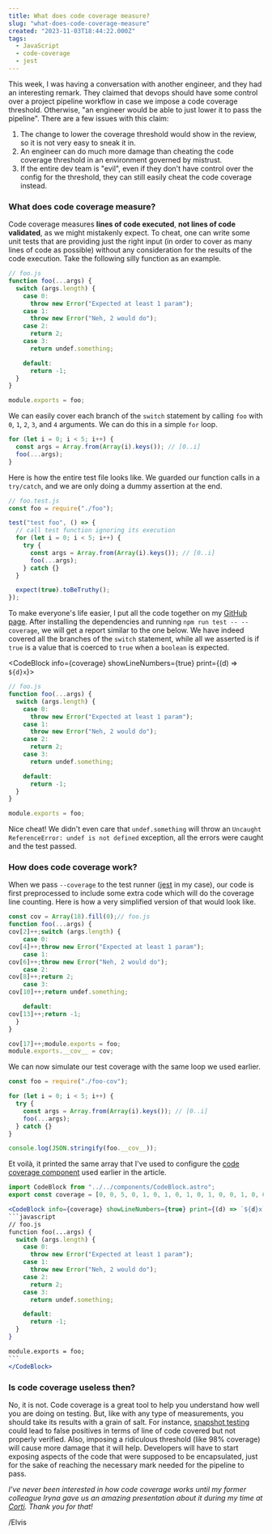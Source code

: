 ```yaml
---
title: What does code coverage measure?
slug: "what-does-code-coverage-measure"
created: "2023-11-03T18:44:22.000Z"
tags:
  - JavaScript
  - code-coverage
  - jest
---
```



This week, I was having a conversation with another engineer, and they had an
interesting remark. They claimed that devops should have some control over a
project pipeline workflow in case we impose a code coverage threshold.
Otherwise, "an engineer would be able to just lower it to pass the pipeline".
There are a few issues with this claim:

1. The change to lower the coverage threshold would show in the review, so it is
   not very easy to sneak it in.
2. An engineer can do much more damage than cheating the code coverage threshold
   in an environment governed by mistrust.
3. If the entire dev team is "evil", even if they don't have control over the
   config for the threshold, they can still easily cheat the code coverage instead.

### What does code coverage measure?

Code coverage measures **lines of code executed**, **not lines of code
validated**, as we might mistakenly expect. To cheat, one can write some unit
tests that are providing just the right input (in order to cover as many lines of
code as possible) without any consideration for the results of the code
execution. Take the following silly function as an example.

```javascript
// foo.js
function foo(...args) {
  switch (args.length) {
    case 0:
      throw new Error("Expected at least 1 param");
    case 1:
      throw new Error("Neh, 2 would do");
    case 2:
      return 2;
    case 3:
      return undef.something;

    default:
      return -1;
  }
}

module.exports = foo;
```

We can easily cover each branch of the `switch` statement by calling `foo` with
`0`, `1`, `2`, `3`, and `4` arguments. We can do this in a simple `for` loop.

```javascript
for (let i = 0; i < 5; i++) {
  const args = Array.from(Array(i).keys()); // [0..i]
  foo(...args);
}
```

Here is how the entire test file looks like. We guarded our function calls in a
`try/catch`, and we are only doing a dummy assertion at the end.

```javascript
// foo.test.js
const foo = require("./foo");

test("test foo", () => {
  // call test function ignoring its execution
  for (let i = 0; i < 5; i++) {
    try {
      const args = Array.from(Array(i).keys()); // [0..i]
      foo(...args);
    } catch {}
  }

  expect(true).toBeTruthy();
});
```

To make everyone's life easier, I put all the code together on my [GitHub
page](https://github.com/elvisvoer/code-cove-example). After installing the
dependencies and running `npm run test -- --coverage`, we will get a report
similar to the one below. We have indeed covered all the branches of the
`switch` statement, while all we asserted is if `true` is a value that is
coerced to `true` when a `boolean` is expected.

<CodeBlock info={coverage} showLineNumbers={true} print={(d) => `${d}x`}>
```javascript
// foo.js
function foo(...args) {
  switch (args.length) {
    case 0:
      throw new Error("Expected at least 1 param");
    case 1:
      throw new Error("Neh, 2 would do");
    case 2:
      return 2;
    case 3:
      return undef.something;

    default:
      return -1;
  }
}

module.exports = foo;
```
</CodeBlock>

Nice cheat! We didn't even care that `undef.something` will throw an
`Uncaught ReferenceError: undef is not defined` exception, all the errors
were caught and the test passed.

### How does code coverage work?

When we pass `--coverage` to the test runner ([jest](https://jestjs.io/) in my
case), our code is first preprocessed to include some extra code which will do
the coverage line counting. Here is how a very simplified version of that would
look like.

```javascript
const cov = Array(18).fill(0);// foo.js
function foo(...args) {
cov[2]++;switch (args.length) {
    case 0:
cov[4]++;throw new Error("Expected at least 1 param");
    case 1:
cov[6]++;throw new Error("Neh, 2 would do");
    case 2:
cov[8]++;return 2;
    case 3:
cov[10]++;return undef.something;

    default:
cov[13]++;return -1;
  }
}

cov[17]++;module.exports = foo;
module.exports.__cov__ = cov;
```

We can now simulate our test coverage with the same loop we used earlier.

```javascript
const foo = require("./foo-cov");

for (let i = 0; i < 5; i++) {
  try {
    const args = Array.from(Array(i).keys()); // [0..i]
    foo(...args);
  } catch {}
}

console.log(JSON.stringify(foo.__cov__));
```

Et voilà, it printed the same array that I've used to configure the [code
coverage
component](https://github.com/elvisvoer/erranto-site/blob/main/src/components/CodeBlock.astro)
used earlier in the article.

````jsx
import CodeBlock from "../../components/CodeBlock.astro";
export const coverage = [0, 0, 5, 0, 1, 0, 1, 0, 1, 0, 1, 0, 0, 1, 0, 0, 0, 1]

<CodeBlock info={coverage} showLineNumbers={true} print={(d) => `${d}x`}>
```javascript
// foo.js
function foo(...args) {
  switch (args.length) {
    case 0:
      throw new Error("Expected at least 1 param");
    case 1:
      throw new Error("Neh, 2 would do");
    case 2:
      return 2;
    case 3:
      return undef.something;

    default:
      return -1;
  }
}

module.exports = foo;
```
</CodeBlock>
````

### Is code coverage useless then?

No, it is not. Code coverage is a great tool to help you understand how well you
are doing on testing. But, like with any type of measurements, you should take
its results with a grain of salt. For instance, [snapshot
testing](https://jestjs.io/docs/snapshot-testing) could lead to false positives
in terms of line of code covered but not properly verified. Also, imposing a
ridiculous threshold (like 98% coverage) will cause more damage that it will
help. Developers will have to start exposing aspects of the code that were
supposed to be encapsulated, just for the sake of reaching the necessary mark
needed for the pipeline to pass.

_I've never been interested in how code coverage works until my former colleague
Iryna gave us an amazing presentation about it during my time at
[Corti](https://www.corti.ai/). Thank you for that!_

/Elvis